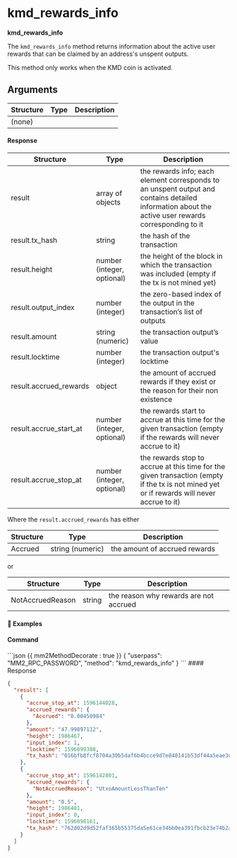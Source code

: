
# kmd\_rewards\_info

**kmd\_rewards\_info**

The `kmd_rewards_info` method returns information about the active user rewards that can be claimed by an address's unspent outputs.

<Note>
  This method only works when the KMD coin is activated.
</Note>

## Arguments

| Structure | Type | Description |
| --------- | ---- | ----------- |
| (none)    |      |             |

#### Response

| Structure              | Type                       | Description                                                                                                                                         |
| ---------------------- | -------------------------- | --------------------------------------------------------------------------------------------------------------------------------------------------- |
| result                 | array of objects           | the rewards info; each element corresponds to an unspent output and contains detailed information about the active user rewards corresponding to it |
| result.tx\_hash         | string                     | the hash of the transaction                                                                                                                         |
| result.height          | number (integer, optional) | the height of the block in which the transaction was included (empty if the tx is not mined yet)                                                    |
| result.output\_index    | number (integer)           | the zero-based index of the output in the transaction’s list of outputs                                                                             |
| result.amount          | string (numeric)           | the transaction output’s value                                                                                                                      |
| result.locktime        | number (integer)           | the transaction output's locktime                                                                                                                   |
| result.accrued\_rewards | object                     | the amount of accrued rewards if they exist or the reason for their non existence                                                                   |
| result.accrue\_start\_at | number (integer, optional) | the rewards start to accrue at this time for the given transaction (empty if the rewards will never accrue to it)                                   |
| result.accrue\_stop\_at  | number (integer, optional) | the rewards stop to accrue at this time for the given transaction (empty if the tx is not mined yet or if rewards will never accrue to it)          |

Where the `result.accrued_rewards` has either

| Structure | Type             | Description                   |
| --------- | ---------------- | ----------------------------- |
| Accrued   | string (numeric) | the amount of accrued rewards |

or

| Structure        | Type   | Description                            |
| ---------------- | ------ | -------------------------------------- |
| NotAccruedReason | string | the reason why rewards are not accrued |

#### 📌 Examples

#### Command

<CodeGroup title="" tag="POST" label="kmd_rewards_info">
  ```json {{ mm2MethodDecorate : true }}
  {
    "userpass": "MM2_RPC_PASSWORD",
    "method": "kmd_rewards_info"
  }
  ```
</CodeGroup>

<CollapsibleSection expandedText="Hide Response" collapsedText="Show Response">
  #### Response

  ```json
  {
    "result": [
      {
        "accrue_stop_at": 1596144028,
        "accrued_rewards": {
          "Accrued": "0.00450984"
        },
        "amount": "47.99897112",
        "height": 1986467,
        "input_index": 1,
        "locktime": 1596099388,
        "tx_hash": "016bfb8fcf8704a30b5daf6b4bcce9d7e848141b53df44a5eae3db4279227401"
      },
      {
        "accrue_stop_at": 1596142801,
        "accrued_rewards": {
          "NotAccruedReason": "UtxoAmountLessThanTen"
        },
        "amount": "0.5",
        "height": 1986481,
        "input_index": 0,
        "locktime": 1596098161,
        "tx_hash": "762d02d9d52faf365b55375da5e61ce34bb0ea391fbcb23e74b2adf8165f1bbb"
      }
    ]
  }
  ```
</CollapsibleSection>
